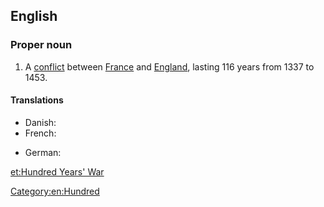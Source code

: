 ==English==
{{wikipedia}}

===Proper noun===
{{en-proper noun|head=[[hundred|Hundred]] [[years|Years']] [[war|War]]}}

# A [[conflict]] between [[France]] and [[England]], lasting 116 years from 1337 to 1453.

====Translations====
{{trans-top|a conflict between France and England, lasting 116 years from 1337 to 1453}}
* Danish: {{t-|da|Hundredårskrigen}}
* French: {{t-|fr|guerre de cent ans|f}}
{{trans-mid}}
* German: {{t+|de|Hundertjähriger Krieg|m}}
{{trans-bottom}}

[[Category:en:Hundred]]

[[et:Hundred Years' War]]